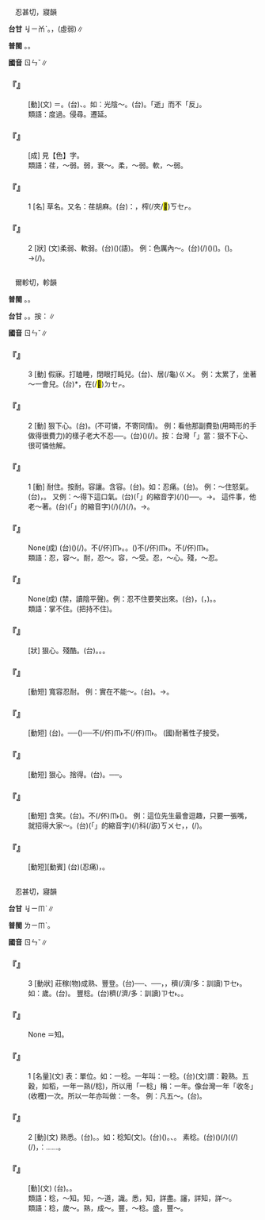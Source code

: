 
=={{ruby|荏|ㄖㄣˇ}}==

　忍甚切，寢韻

'''台甘''' <rt>ㆢㄧㆰˋ</rt>。{{ruby|*|ㄌㆰˋ}}，{{ruby|荏|ㄌㆰˋ}}{{ruby|身|ㄒㄧㄣ}}(虛弱)∥

'''普閩''' {{ruby|(文)|ㄌㄧㆰˋ}}。{{ruby|(白)|ㄌㆰˋ}}。

'''國音''' <rt>ㄖㄣˇ</rt>∥

    

==='''『{{ruby|荏|ㄖㄣˇ}}{{ruby|苒|ㄖㄢˇ}}』'''===
: [動](文) ＝{{ruby|苒|ㄖㄢˇ}}{{ruby|荏|ㄖㄣˇ}}。(台){{ruby|時|ㄒㄧˊ}}{{ruby|間|ㄍㄢ}}{{ruby|逐|ㄉㄧㆦㆶ ͘}}{{ruby|漸|ㄐㄧㆰ˫}}、{{ruby|漸|ㄐㄧㆰ˫}}{{ruby|漸|ㄐㄧㆰ˫}}{{ruby|仔|ㄚ}}{{ruby|過|ㄍㄨㆤ˪}}{{ruby|/|ㄍㆤ˪}}{{ruby|去|ㄎㄧ˪}}。如：光陰～。(台){{ruby|時|ㄒㄧˊ}}{{ruby|間|ㄍㄢ}}{{ruby|勻|ㄨㄣˊ}}{{ruby|勻|ㄨㄣˊ}}{{ruby|仔|ㄚˋ}}{{ruby|一|ㄧㆵ}}{{ruby|直|ㄉㄧㆵ ͘}}{{ruby|過|ㄍㄨㆤ˪}}{{ruby|去|ㄎㄧ˪}}。「逝」而不「反」。
:類語：度過。侵尋。遷延。
:
    

==='''『{{ruby|色|ㄙㄜˋ}}{{ruby|厲|ㄌㄧˋ}}{{ruby|內|ㄋㄟˋ}}{{ruby|荏|ㄖㄣˇ}}』'''===
: [成] 見【色】字。
:類語：荏，～弱。弱，衰～。柔，～弱。軟，～弱。
:
    

==='''『{{ruby|荏|ㄖㄣˇ}}』'''===
:1  [名] 草名。又名：荏胡麻。(台){{ruby|種|ㄐㄧㄥˋ}}{{ruby|子|ㄐㄧˋ}}{{ruby|白|ㄅㆤㆷ ͘}}{{ruby|色|ㄒㄧㆤㆶ}}{{ruby|叫|ㄍㄧㄜ˪}}{{ruby|做|ㄗㄜ˪}}：{{ruby|白|ㄅㆤㆷ ͘}}{{ruby|蘇|ㄙㆦ}}{{ruby|子|ㄐㄧˋ}}，{{ruby|通|ㄊㄤ}}{{ruby|飼|ㄑㄧ˫}}{{ruby|鳥|ㄐㄧㄠˋ}}{{ruby|仔|ㄚˋ}}榨(/夾/<mark>&#xffbe2;</mark>)<rt>ㄎㆤㆷ</rt>{{ruby|油|ㄧㄨˊ}}。
    

==='''『{{ruby|荏|ㄖㄣˇ}}』'''===
:2  [狀] (文)柔弱、軟弱。(台)({{ruby|身|ㄒㄧㄥ}}{{ruby|軀|ㄎㄨ}}){{ruby|荏|ㄌㆰˋ}}(語)。 例：色厲內～。(台){{ruby|外|ㆣㄨㄚ˫}}{{ruby|表|ㄅㄧㄠˋ}}(/{{ruby|貌|ㄇㄠ˫}})({{ruby|色|ㄒㄧㆤㆶ}}){{ruby|真|ㄐㄧㄣ}}{{ruby|嚴|ㆣㄧㆰˊ}}{{ruby|厲|ㄌㆤ˫}}({{ruby|歹|ㄆㆮˋ}}{{ruby|面|ㆠㄧㄣ˫}}{{ruby|像|ㄑㄧㆧ}}{{ruby|/|ㄑㄧㆫ}}){{ruby|剛|ㄍㆲ}}{{ruby|強|ㄍㄧㆲˊ}}。{{ruby|內|ㄌㄞ˫}}({{ruby|心|ㄒㄧㆬ}}{{ruby|內|ㄌㄞ˫}}){{ruby|面|ㆠㄧㄣ˫}}{{ruby|荏|ㄌㆰˋ}}{{ruby|弱|ㄌㄧㆦㆶ ͘}}。→{{ruby|心|ㄒㄧㆬ}}{{ruby|軟|ㄋㆭˋ}}(/{{ruby|懦|ㄋㆦ˫}}{{ruby|弱|ㄌㄧㆦㆶ ͘}})。
    

=={{ruby|忍|ㄖㄣˇ}}==

　爾軫切，軫韻

'''普閩''' {{ruby|(文)|ㄌㄧㆬˋ}}。{{ruby|(白)|ㄌㄨㄣˋ}}。

'''台甘''' {{ruby|(文)|ㆢㄧㆬˋ}}。{{ruby|(語)|ㄌㄨㄣˋ}}。按：{{ruby|→|ㄌㄧㆬˋ}}∥

'''國音''' <rt>ㄖㄣˇ</rt>∥

    

==='''『{{ruby|忍|ㄖㄣˇ}}』'''===
:3  [動] 假寐。打瞌睡，閉眼打盹兒。(台){{ruby|<mark>&#xf924a;</mark>|ㄉㄨㆷ}}{{ruby|眠|ㆠㄧㄣˊ}}、{{ruby|椓|ㄉㆦㆶ}}居(/龜)<rt>ㄍㄨ</rt>。 例：太累了，坐著～一會兒。(台){{ruby|真|ㄐㄧㄣ}}{{ruby|<mark>&#xf906d;</mark>|ㄊㄧㆰˋ}}*，{{ruby|坐|ㄗㆤ˫}}在(/<mark>&#xf9549;</mark>)<rt>ㄉㆤㆷ</rt>{{ruby|寐|ㆠㄧ˫}}{{ruby|→|ㆠㄧˊ}}{{ruby|一|ㄐㄧㆵ ͘}}{{ruby|下|·ㆤ˫}}。
    

==='''『{{ruby|忍|ㄖㄣˇ}}』'''===
:2  [動] 狠下心。(台){{ruby|忍|ㆢㄧㆬˋ}}{{ruby|/|ㄌㄧㆬˋ}}{{ruby|心|ㄒㄧㆬ}}。(不可憐，不寄同情)。 例：看他那副費勁(用畸形的手做得很費力)的樣子老大不忍──。(台){{ruby|看|ㄎㄨㆩ˪}}{{ruby|伊|ㄧ}}({{ruby|賣|ㆠㄨㆤ˫}}{{ruby|菜|ㄘㄞ˪}}{{ruby|丌|ㆤ}}){{ruby|瘸|ㄎㄨㆤˊ}}{{ruby|/|ㄎㆤˊ}}{{ruby|手|ㄑㄧㄨˋ}}{{ruby|<mark>&#xffa49;</mark>|ㆠㆤㆷ}}{{ruby|/|ㆠㄨㆤㆷ ͘}}{{ruby|找|ㄗㄠ˫}}{{ruby|錢|ㄐㆪˊ}}{{ruby|著|ㄉㄧㄜㆷ}}(/{{ruby|都|ㄉㄜ˫}}){{ruby|<mark>&#xffa45;</mark>|ㆠㆤ˫}}{{ruby|/|ㆠㄨㆤ˫}}{{ruby|好|ㄏㄜˋ}}{{ruby|勢|ㄙㆤ˪}}{{ruby|真|ㄐㄧㄣ}}{{ruby|不|ㄅㄨㆵ}}{{ruby|忍|ㆢㄧㆬˋ}}{{ruby|/|ㄌㄧㆬˋ}}{{ruby|心|ㄒㄧㆬ}}。按：台灣「{{ruby|不|ㄅㄨㆵ}}{{ruby|忍|ㆢㄧㆬˋ}}{{ruby|/|ㄌㄧㆬˋ}}{{ruby|心|ㄒㄧㆬ}}」當：狠不下心、很可憐他解。
    

==='''『{{ruby|忍|ㄖㄣˇ}}』'''===
:1  [動] 耐住。按耐。容讓。含容。(台){{ruby|忍|ㄌㄧㆬˋ}}{{ruby|/|ㆢㄧㆬˋ}}{{ruby|/|ㄌㄨㄣˋ}}{{ruby|疼|ㄊㄧㆩ˪}}{{ruby|咧|ㄌㆤ˪}}{{ruby|/|ㄋㆤㆷ}}。如：忍痛。(台){{ruby|忍|ㄌㄧㆬˋ}}{{ruby|/|ㆢㄧㆬˋ}}{{ruby|/|ㄌㄨㄣˋ}}{{ruby|疼|ㄊㄧㆩ˪}}。 例：～住怒氣。(台){{ruby|將|ㄐㄧㆲ}}{{ruby|怒|ㄋㆦ˫}}{{ruby|氣|ㄎㄧ˪}}{{ruby|<mark>&#xffc65;</mark>|ㆢㄧㆷ ͘}}{{ruby|住|ㄉㄧㄠˊ}}{{ruby|咧|ㄌㆤ˪}}，{{ruby|且|ㄑㄧㄚˋ}}{{ruby|吞|ㄊㄨㄣ}}{{ruby|忍|ㄌㄨㄣˋ}}{{ruby|咧|ㄌㆤ˪}}。 又例：～得下這口氣。(台){{ruby|會|ㆤ˫}}{{ruby|吞|ㄊㄨㄣ}}{{ruby|忍|ㄌㄨㄣˋ}}{{ruby|得|ㄉㄧㆵ}}{{ruby|<mark>&#xffb50;</mark>|ㄐㄧㆵ}}(「{{ruby|此|ㄐㄧˋ}}{{ruby|一|ㄐㄧㆵ ͘}}」的縮音字)(/{{ruby|此|ㄐㄧㆵ}}){{ruby|腹|ㄅㄚㆶ}}{{ruby|氣|ㄎㄧ˪}}({{ruby|滿|ㄇㄨㄚˋ}}{{ruby|腹|ㄅㄚㆶ}}{{ruby|丌|ㆤ}}{{ruby|怒|ㄋㆦ˫}}{{ruby|氣|ㄎㄧ˪}})──{{ruby|無|ㆠㄜˊ}}{{ruby|發|ㄏㄨㄚㆵ}}{{ruby|脾|ㄆㄧˊ}}{{ruby|氣|ㄎㄧ˪}}。→{{ruby|受|ㄒㄧㄨ˫}}{{ruby|氣|ㄎㄧ˪}}{{ruby|但|ㄉㄢ˫}}{{ruby|吞|ㄊㄨㄣ}}{{ruby|忍|ㄌㄧㆬˋ}}{{ruby|/|ㆢㄧㆬˋ}}{{ruby|/|ㄌㄨㄣˋ}}{{ruby|會|ㆤ˫}}{{ruby|住|ㄉㄧㄠˊ}}。 這件事，他老～著。(台){{ruby|<mark>&#xffb50;</mark>|ㄐㄧㆵ}}(「{{ruby|此|ㄐㄧˋ}}{{ruby|一|ㄐㄧㆵ ͘}}」的縮音字)(/{{ruby|此|ㄐㄧㆵ}}){{ruby|層|ㄗㄢˊ}}{{ruby|載|ㄉㄞ˫}}(/{{ruby|戴|ㄉㄞ˪}}){{ruby|事|ㄐㄧ˪}}(/{{ruby|事|ㄉㄞ˫}}{{ruby|情|ㄐㄧ˪}}){{ruby|伊|ㄧ}}{{ruby|總|ㄗㆲˋ}}{{ruby|是|ㄒㄧ˫}}{{ruby|忍|ㆢㄧㆬˋ}}{{ruby|/|ㄌㄧㆬˋ}}{{ruby|/|ㄌㄨㄣˋ}}{{ruby|囥|ㄎㆭ˪}}{{ruby|咧|ㄌㆤ˪}}。→{{ruby|無|ㆠㄜˊ}}{{ruby|愛|ㄞ˪}}{{ruby|提|ㄊㆤˊ}}{{ruby|→|ㄊㆤㆷ}}{{ruby|起|ㄎㄧˋ}}。
    

==='''『{{ruby|忍|ㄖㄣˇ}}{{ruby|氣|ㄑㄧˋ}}{{ruby|吞|ㄊㄨㄣ}}{{ruby|聲|ㄕㄥ}}』'''===
: None(成) (台)({{ruby|受|ㄒㄧㄨ˫}}{{ruby|委|ㄨㄧˋ}}{{ruby|屈|ㄎㄨㆵ}}{{ruby|欺|ㄎㄧ}}{{ruby|負|ㄏㄨ˫}}){{ruby|忍|ㆢㄧㆬˋ}}{{ruby|/|ㆢㄧㄣˋ}}{{ruby|/|ㄌㄨㄣˋ}}{{ruby|受|ㄒㄧㄨ˫}}{{ruby|怒|ㄋㆦ˫}}{{ruby|氣|ㄎㄧ˪}}(/{{ruby|忍|ㄌㄨㄣˋ}}{{ruby|咧|ㄌㆤ˪}})。不(/伓)<rt>ㆬ˫</rt>{{ruby|敢|ㄍㆩˋ}}{{ruby|發|ㄏㄨㄚㆵ}}{{ruby|作|ㄗㆦㆶ}}{{ruby|出|ㄘㄨㆵ}}{{ruby|來|·ㄌㄞˊ}}。{{ruby|忍|ㄌㄨㄣˋ}}{{ruby|/|ㄌㄧㆬˋ}}{{ruby|氣|ㄎㄧ˪}}{{ruby|吞|ㄊㄨㄣ}}{{ruby|聲|ㄒㄧㆩ}}。{{ruby|吞|ㄊㄨㄣ}}{{ruby|忍|ㆢㄧㄣˋ}}{{ruby|/|ㆢㄧㆬˋ}}{{ruby|/|ㄌㄨㄣˋ}}({{ruby|受|ㄒㄧㄨ˫}}{{ruby|氣|ㄎㄧ˪}})不(/伓)<rt>ㆬ˫</rt>{{ruby|敢|ㄍㆩˋ}}{{ruby|出|ㄘㄨㆵ}}{{ruby|聲|ㄒㄧㆩ}}。不(/伓)<rt>ㆬ˫</rt>{{ruby|敢|ㄍㆩˋ}}{{ruby|咿|ㆥㆷ ͘}}{{ruby|啊|ㄚ}}{{ruby|一|ㄐㄧㆵ ͘}}{{ruby|聲|·ㄒㄧㆩ}}。
:類語：忍，容～。耐，忍～。容，～受。忍，～心。殘，～忍。
:
    

==='''『{{ruby|忍|ㄖㄣˇ}}{{ruby|俊|ㄐㄩㄣˋ}}{{ruby|不|ㄅㄨˋ}}{{ruby|禁|ㄐㄧㄣ}}』'''===
: None(成) (禁，讀陰平聲)。例：忍不住要笑出來。(台){{ruby|忍|ㆢㄧㄣˋ}}{{ruby|/|ㄌㄨㄣˋ}}{{ruby|笑|ㄑㄧㄜ˪}}，{{ruby|忍|ㆢㄧㄣˋ}}{{ruby|/|ㄌㄨㄣˋ}}{{ruby|<mark>&#xffa45;</mark>|ㆠㆤ˫}}{{ruby|/|ㆠㄨㆤ˫}}{{ruby|住|ㄉㄧㄠˊ}}({{ruby|禁|ㄍㄧㆬ˪}}{{ruby|<mark>&#xffa45;</mark>|ㆠㆤ˫}}{{ruby|/|ㆠㄨㆤ˫}}{{ruby|住|ㄉㄧㄠˊ}}，{{ruby|擋|ㄉㆲ˪}}{{ruby|<mark>&#xffa45;</mark>|ㆠㆤ˫}}{{ruby|/|ㆠㄨㆤ˫}}{{ruby|住|ㄉㄧㄠˊ}})。{{ruby|一|ㄧㆵ}}{{ruby|直|ㄉㄧㆵ ͘}}{{ruby|<mark>&#xffa49;</mark>|ㆠㆤㆷ}}{{ruby|/|ㆠㄨㆤㆷ}}{{ruby|笑|ㄑㄧㄜ˪}}{{ruby|出|ㄘㄨㆵ}}{{ruby|來|·ㄌㄞˊ}}{{ruby|丌|ㆤ}}{{ruby|款|ㄎㄨㄢˋ}}。
:類語：掌不住。(把持不住)。
:
    

==='''『{{ruby|殘|ㄘㄢˊ}}{{ruby|忍|ㄖㄣˇ}}』'''===
: [狀] 狠心。殘酷。(台){{ruby|殘|ㄗㄢˊ}}{{ruby|忍|ㆢㄧㆬˋ}}{{ruby|/|ㄌㄧㆬˋ}}。{{ruby|看|ㄎㄨㆩ˪}}{{ruby|人|ㄌㄤˊ}}{{ruby|受|ㄒㄧㄨ˫}}{{ruby|傷|ㄒㄧㆲ}}{{ruby|看|ㄎㄨㆩ˪}}{{ruby|會|ㆤ˫}}{{ruby|做|ㄗㄨㆤ˪}}{{ruby|/|ㄗㄜ˪}}{{ruby|得|ㄉㄧㆵ}}。{{ruby|或|ㄧㄚㆷ ͘}}{{ruby|是|ㄒㄧ˫}}{{ruby|講|ㄍㆲˋ}}{{ruby|→|ㄍㆲ}}{{ruby|活|ㄨㄚㆷ ͘}}{{ruby|活|ㄨㄚㆷ ͘}}{{ruby|<mark>&#xffa46;</mark>|ㄊㄞˊ}}{{ruby|會|ㆤ˫}}{{ruby|落|ㄌㄜㆷ ͘}}{{ruby|手|ㄑㄧㄨˋ}}。
    

==='''『{{ruby|容|ㄖㄨㄥˊ}}{{ruby|忍|ㄖㄣˇ}}』'''===
: [動短] 寬容忍耐。 例：實在不能～。(台){{ruby|實|ㄒㄧㆵ ͘}}{{ruby|在|ㄗㄞ˫}}{{ruby|<mark>&#xffa45;</mark>|ㆠㆤ˫}}{{ruby|/|ㆠㄨㆤ˫}}{{ruby|容|ㄧㆲˊ}}{{ruby|得|ㄉㄧㆵ}}。→{{ruby|<mark>&#xffa45;</mark>|ㆠㆤ˫}}{{ruby|/|ㆠㄨㆤ˫}}{{ruby|吞|ㄊㄨㄣ}}{{ruby|忍|ㆢㄧㄣˋ}}{{ruby|/|ㆢㄧㆬˋ}}{{ruby|/|ㄌㄨㄣˋ}}{{ruby|得|ㄉㄧㆵ}}。
    

==='''『{{ruby|忍|ㄖㄣˇ}}{{ruby|受|ㄕㄡˋ}}』'''===
: [動短] (台){{ruby|忍|ㆢㄧㄣˋ}}{{ruby|/|ㆢㄧㆬˋ}}{{ruby|/|ㄌㄧㆬˋ}}{{ruby|受|ㄒㄧㄨ˫}}。──({{ruby|勉|ㆠㄧㄢˋ}}{{ruby|強|ㄍㄧㆲˋ}}){{ruby|忍|ㆢㄧㄣˋ}}{{ruby|/|ㆢㄧㆬˋ}}{{ruby|/|ㄌㄧㆬˋ}}{{ruby|耐|ㄋㄞ˫}}{{ruby|接|ㄐㄧㄚㆴ}}{{ruby|受|ㄒㄧㄨ˫}}──不(/伓)<rt>ㆬ˫</rt>{{ruby|敢|ㄍㆩˋ}}{{ruby|拒|ㄍㄨ˫}}{{ruby|/|ㄍㄧ˫}}{{ruby|絕|ㄗㄨㄚㆵ ͘}}不(/伓)<rt>ㆬ˫</rt>{{ruby|敢|ㄍㆩˋ}}{{ruby|受|ㄒㄧㄨ˫}}{{ruby|氣|ㄎㄧ˪}}。 (國)耐著性子接受。
    

==='''『{{ruby|忍|ㄖㄣˇ}}{{ruby|心|ㄒㄧㄣ}}』'''===
: [動短] 狠心。捨得。(台){{ruby|會|ㆤ˫}}{{ruby|忍|ㆢㄧㄣˋ}}{{ruby|/|ㆢㄧㆬˋ}}{{ruby|/|ㄌㄧㆬˋ}}{{ruby|得|ㄉㄧㆵ}}{{ruby|看|ㄎㄨㆩ˪}}{{ruby|人|ㄌㄤˊ}}{{ruby|受|ㄒㄧㄨ˫}}{{ruby|傷|ㄒㄧㆲ}}{{ruby|受|ㄒㄧㄨ˫}}{{ruby|苦|ㄎㆦˋ}}{{ruby|無|ㆠㄜˊ}}{{ruby|想|ㄒㄧㆧ˫}}{{ruby|/|ㄒㄧㆫ˫}}{{ruby|<mark>&#xffa49;</mark>|ㆠㆤㆷ}}{{ruby|/|ㆠㄨㆤㆷ}}{{ruby|去|·ㄎㄧ˪}}{{ruby|救|ㄍㄧㄨ˪}}。──{{ruby|殘|ㄗㄢˊ}}{{ruby|忍|ㆢㄧㄣˋ}}{{ruby|/|ㆢㄧㆬˋ}}{{ruby|/|ㄌㄧㆬˋ}}。
    

==='''『{{ruby|忍|ㄖㄣˇ}}{{ruby|俊|ㄐㄩㄣˋ}}』'''===
: [動短] 含笑。(台){{ruby|忍|ㆢㄧㆬˋ}}{{ruby|/|ㆢㄧㄣˋ}}{{ruby|/|ㄌㄨㄣˋ}}{{ruby|笑|ㄑㄧㄜ˪}}。{{ruby|<mark>&#xffa49;</mark>|ㆠㆤㆷ}}{{ruby|/|ㆠㄨㆤㆷ ͘}}{{ruby|笑|ㄑㄧㄜ˪}}不(/伓)<rt>ㆬ˫</rt>{{ruby|敢|ㄍㆩˋ}}{{ruby|笑|ㄑㄧㄜ˪}}({{ruby|出|ㄘㄨㆵ}}{{ruby|來|·ㄌㄞˊ}})。 例：這位先生最會逗趣，只要一張嘴，就招得大家～。(台){{ruby|<mark>&#xffb50;</mark>|ㄐㄧㆵ}}(「{{ruby|此|ㄐㄧˋ}}{{ruby|一|ㄐㄧㆵ ͘}}」的縮音字)(/{{ruby|此|ㄐㄧㆵ}}){{ruby|個|ㆤˊ}}{{ruby|人|ㄌㄤˊ}}{{ruby|上|ㄒㄧㆲ˫}}{{ruby|<mark>&#xffa55;</mark>|ㆣㄠˊ}}{{ruby|扑|ㄆㄚㆷ}}{{ruby|笑|ㄑㄧㄜ˪}}科(/詼)<rt>ㄎㄨㆤ</rt>，{{ruby|見|ㄍㄧㄢ˪}}{{ruby|開|ㄎㄨㄧ}}{{ruby|嘴|ㄘㄨㄧ˪}}，{{ruby|著|ㄉㄧㄜㆷ}}(/{{ruby|都|ㄉㄜ˫}}){{ruby|付|ㄏㆦ˫}}{{ruby|人|ㄌㄤˊ}}{{ruby|一|ㄧㆵ}}{{ruby|直|ㄉㄧㆵ ͘}}{{ruby|<mark>&#xffa49;</mark>|ㆠㆤㆷ}}{{ruby|/|ㆠㄨㆤㆷ ͘}}{{ruby|笑|ㄑㄧㄜ˪}}{{ruby|出|ㄘㄨㆵ}}{{ruby|來|·ㄌㄞˊ}}。
    

==='''『{{ruby|忍|ㄖㄣˇ}}{{ruby|痛|ㄊㄨㄥˋ}}』'''===
: [動短][動賓] (台){{ruby|忍|ㆢㄧㆬˋ}}{{ruby|/|ㆢㄧㄣˋ}}{{ruby|/|ㄌㄨㄣˋ}}{{ruby|疼|ㄊㄧㆩ˪}}(忍痛)，{{ruby|會|ㆤ˫}}{{ruby|忍|ㆢㄧㆬˋ}}{{ruby|/|ㆢㄧㄣˋ}}{{ruby|/|ㄌㄨㄣˋ}}{{ruby|耐|ㄋㄞ˫}}{{ruby|得|ㄉㄧㆵ}}{{ruby|疼|ㄊㄧㆩ˪}}。
    

=={{ruby|稔|ㄖㄣˇ}}==

　忍甚切，寢韻

'''台甘''' <rt>ㆢㄧㆬˋ</rt>∥

'''普閩''' <rt>ㄌㄧㆬˋ</rt>。

'''國音''' <rt>ㄖㄣˇ</rt>∥

    

==='''『{{ruby|稔|ㄖㄣˇ}}』'''===
:3  [動狀] 莊稼(物)成熟、豐登。(台){{ruby|五|ㄫㆦˋ}}{{ruby|穀|ㄍㆦㆶ}}──{{ruby|稻|ㄉㄧㄨ˫}}、{{ruby|麥|ㆠㆤㆷ ͘}}──{{ruby|成|ㄒㄧㄥˊ}}{{ruby|熟|ㄒㄧㆤㆶ ͘}}，{{ruby|好|ㄏㄜˋ}}{{ruby|年|ㄋㄧˊ}}{{ruby|冬|ㄉㄤ}}，{{ruby|收|ㄒㄧㄨ}}{{ruby|成|ㄒㄧㄥˊ}}穧(/濟/多：訓讀)<rt>ㄗㆤ˫</rt>{{ruby|/|ㄗㄨㆤ˫}}。如：歲{{ruby|稔|ㄖㄣˇ}}。(台){{ruby|年|ㄋㄧˊ}}{{ruby|冬|ㄉㄤ}}{{ruby|好|ㄏㄜˋ}}。 豐稔。(台){{ruby|收|ㄒㄧㄨ}}{{ruby|成|ㄒㄧㄥˊ}}穧(/濟/多：訓讀)<rt>ㄗㆤ˫</rt>{{ruby|/|ㄗㄨㆤ˫}}。{{ruby|好|ㄏㄜˋ}}{{ruby|收|ㄒㄧㄨ}}{{ruby|成|ㄒㄧㄥˊ}}。
:
    

==='''『{{ruby|稔|ㄖㄣˇ}}{{ruby|知|ㄓ}}』'''===
: None ＝{{ruby|讅|ㄕㄣˇ}}知。
    

==='''『{{ruby|稔|ㄖㄣˇ}}』'''===
:1  [名量](文) 表：單位。如：一稔。一年叫：一稔。(台){{ruby|稔|ㆢㄧㆬˋ}}(文)謂：穀熟。五穀，如稻，一年一熟(/稔)，所以用「一稔」稱：一年。像台灣一年「收冬」(收穫)一次。所以一年亦叫做：一冬。 例：凡五～。(台){{ruby|是|ㄒㄧ˫}}{{ruby|講|ㄍㆲˋ}}{{ruby|→|ㄍㆲ}}{{ruby|前|ㄐㄧㄥˊ}}{{ruby|後|ㄠ˫}}{{ruby|有|ㄨ˫}}{{ruby|五|ㆣㆦ˫}}{{ruby|年|ㄋㄧˊ}}{{ruby|久|ㄍㄨˋ}}。
    

==='''『{{ruby|稔|ㄖㄣˇ}}』'''===
:2  [動](文) 熟悉。(台){{ruby|詳|ㄒㄧㆲˊ}}{{ruby|悉|ㄒㄧㆤㆶ}}。{{ruby|知|ㄗㄞ}}{{ruby|影|ㄧㆩˋ}}。如：稔知(文)。(台){{ruby|識|ㆠㄚㆵ}}({{ruby|知|ㄗㄞ}}{{ruby|影|ㄧㆩˋ}}){{ruby|去|·ㄎㄧ˪}}{{ruby|真|ㄐㄧㄣ}}{{ruby|詳|ㄒㄧㆲˊ}}{{ruby|細|ㄙㄨㆤ˪}}{{ruby|/|ㄙㆤ˪}}。{{ruby|大|ㄉㄞ˫}}{{ruby|家|ㄍㆤ}}{{ruby|攏|ㄌㆲˋ}}{{ruby|知|ㄗㄞ}}、{{ruby|識|ㆠㄚㆵ}}。 素稔。(台){{ruby|平|ㄅㄧㄥˊ}}{{ruby|常|ㄒㄧㆲˊ}}({{ruby|自|ㄗㄨ˫}}{{ruby|真|ㄐㄧㄣ}}{{ruby|久|ㄍㄨˋ}}){{ruby|著|ㄉㄧㄜㆷ}}(/{{ruby|都|ㄉㄜ˫}}){{ruby|知|ㄗㄞ}}{{ruby|影|ㄧㆩˋ}}({{ruby|汝|ㄌㄧˋ}}{{ruby|丌|ㆤ}}{{ruby|載|ㄉㄞ˫}}(/{{ruby|戴|ㄉㄞ˪}}){{ruby|事|ㄐㄧ˪}}(/{{ruby|事|ㄉㄞ˫}}{{ruby|情|ㄐㄧ˪}})，{{ruby|像|ㄑㄧㆧ˫}}{{ruby|/|ㄑㄧㆫ˫}}{{ruby|講|ㄍㆲˋ}}{{ruby|→|ㄍㆲ}}：{{ruby|素|ㄙㆦ˪}}{{ruby|仰|ㄧㆲˋ}}……。
    

==='''『{{ruby|相|ㄒㄧㄤ}}{{ruby|稔|ㄖㄣˇ}}』'''===
: [動](文) (台){{ruby|相|ㄒㄧㆲ}}{{ruby|知|ㄉㄧ}}。{{ruby|熟|ㄒㄧㆤㆶ ͘}}{{ruby|似|ㄙㄞ˫}}。
:類語：稔，～知。知，～道，識。悉，知，詳盡。讅，詳知，詳～。
:
:類語：稔，歲～。熟，成～。豐，～稔。盛，豐～。
:
    
